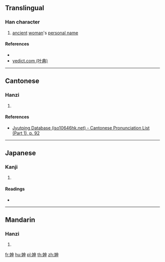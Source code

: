{{character info/new}}
==Translingual==

===Han character===
{{Han char|rn=38|rad=女|as=05|sn=8|four=45406|canj=VLWL|ids=⿰女申}}

# [[ancient]] [[woman]]'s [[personal name]]

====References====
* {{Han ref|kx=0257.350|dkj=06143|hdz=21036.070|uh=59BD|ud=22973|bh=CC50|bd=52304}}
* [http://yedict.com/htm/59/59BD.htm yedict.com (叶典)]

----

==Cantonese==

===Hanzi===
{{yue-hanzi|jyut=[[san1]]|y=san1}}

# {{defn|lang=yue|sort=女05}}

====References====
* [http://www.iso10646hk.net/jp/document/download.jsp Jyutping Database (iso10646hk.net) - Cantonese Pronunciation List (Part 1), p. 92]

----

==Japanese==

===Kanji===
{{ja-kanji|grade=|rs=女05}}

# {{defn|lang=ja|sort=女05}}

====Readings====
* {{ja-readings|on=[[しん]] (shin)|kun=}}

----

==Mandarin==

===Hanzi===
{{cmn-hanzi|pin=[[shēn]] ([[shen1]])|wg=shen<sup>1</sup>}}

# {{defn|lang=cmn|sort=女05}}

[[fr:妽]]
[[hu:妽]]
[[pl:妽]]
[[th:妽]]
[[zh:妽]]